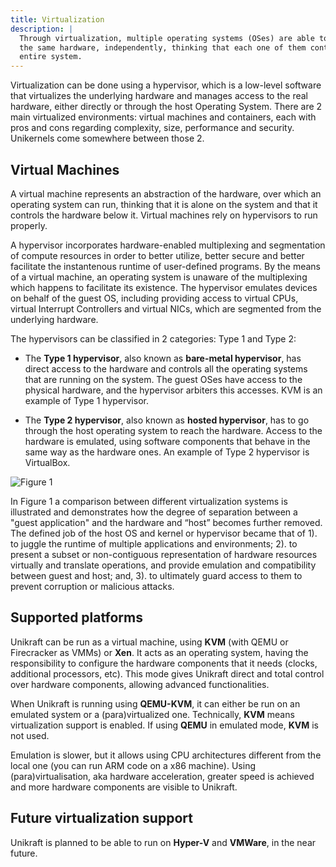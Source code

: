 ```yaml
---
title: Virtualization
description: |
  Through virtualization, multiple operating systems (OSes) are able to run on 
  the same hardware, independently, thinking that each one of them controls the 
  entire system. 
---
```


Virtualization can be done using a hypervisor, which is a low-level software
that virtualizes the underlying hardware and manages access to the real
hardware, either directly or through the host Operating System. There are 2 main
virtualized environments: virtual machines and containers, each with pros and
cons regarding complexity, size, performance and security. Unikernels come
somewhere between those 2.

## Virtual Machines

A virtual machine represents an abstraction of the hardware, over which an
operating system can run, thinking that it is alone on the system and that it
controls the hardware below it. Virtual machines rely on hypervisors to run
properly.

A hypervisor incorporates hardware-enabled multiplexing and segmentation of
compute resources in order to better utilize, better secure and better
facilitate the instantenous runtime of user-defined programs. By the
means of a virtual machine, an operating system is unaware of the multiplexing
which happens to facilitate its existence. The hypervisor emulates devices on
behalf of the guest OS, including providing access to virtual CPUs, virtual
Interrupt Controllers and virtual NICs, which are segmented from the underlying
hardware.

The hypervisors can be classified in 2 categories: Type 1 and Type 2:

* The **Type 1 hypervisor**, also known as **bare-metal hypervisor**, has direct
  access to the hardware and controls all the operating systems that are running
  on the system. The guest OSes have access to the physical hardware, and the
  hypervisor arbiters this accesses. KVM is an example of Type 1 hypervisor.

* The **Type 2 hypervisor**, also known as **hosted hypervisor**, has to go 
  through the host operating system to reach the hardware. Access to the 
  hardware is emulated, using software components that behave in the same way 
  as the hardware ones. An example of Type 2 hypervisor is VirtualBox.

<Image
  border
  ratio={16/6}
  src="/diagrams/vm-modes.svg"
  title="Figure 1"
  description="Comparison between different virtualization systems."
/>

In Figure 1 a comparison between different virtualization systems is illustrated
and demonstrates how the degree of separation between a "guest application" and
the hardware and “host” becomes further removed. The defined job of the host OS
and kernel or hypervisor became that of 1). to juggle the runtime of multiple
applications and environments; 2). to present a subset or non-contiguous
representation of hardware resources virtually and translate operations, and
provide emulation and compatibility between guest and host; and, 3). to
ultimately guard access to them to prevent corruption or malicious attacks.


## Supported platforms

Unikraft can be run as a virtual machine, using **KVM** (with QEMU 
or Firecracker as VMMs) or **Xen**.
It acts as an operating system, having the responsibility to configure the 
hardware components that it needs (clocks, additional processors, etc).
This mode gives Unikraft direct and total control over hardware components, 
allowing advanced functionalities.

When Unikraft is running using **QEMU-KVM**, it can either be run on an emulated
system or a (para)virtualized one. Technically, **KVM** means virtualization
support is enabled. If using **QEMU** in emulated mode, **KVM** is not used.

Emulation is slower, but it allows using CPU architectures different from the
local one (you can run ARM code on a x86 machine). Using (para)virtualisation,
aka hardware acceleration, greater speed is achieved and more hardware
components are visible to Unikraft.


## Future virtualization support

Unikraft is planned to be able to run on **Hyper-V** and **VMWare**, in the near
future.
